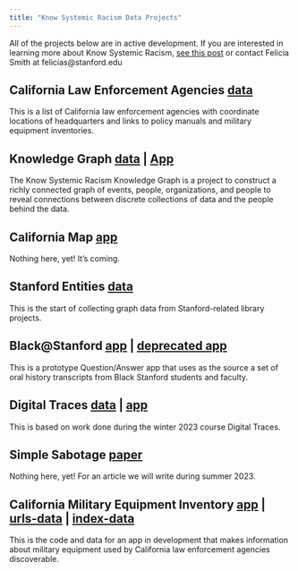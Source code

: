 ```yaml
---
title: "Know Systemic Racism Data Projects"
---
```


All of the projects below are in active development. If you are interested in learning more about Know Systemic Racism, [see this post](https://library.stanford.edu/blogs/stanford-libraries-blog/2021/08/introducing-know-systemic-racism-ksr-project) or contact Felicia Smith at felicias@stanford.edu


## California Law Enforcement Agencies [data](https://github.com/know-systemic-racism/ca-leas-data)
This is a list of California law enforcement agencies with coordinate locations of headquarters and links to policy manuals and military equipment inventories.

## Knowledge Graph [data](https://github.com/know-systemic-racism/knowledge-graph-data) | [App](https://github.com/know-systemic-racism/knowledge-graph-query-app)
The Know Systemic Racism Knowledge Graph is a project to construct a richly connected graph of events, people, organizations, and people to reveal connections between discrete collections of data and the people behind the data. 

## California Map [app](https://github.com/know-systemic-racism/ca-map-app)
Nothing here, yet! It's coming. 

## Stanford Entities [data](https://github.com/know-systemic-racism/stanford-history-entities-data)
This is the start of collecting graph data from Stanford-related library projects.

## Black@Stanford [app](https://github.com/know-systemic-racism/black-at-stanford-qa-app) | [deprecated app](https://github.com/know-systemic-racism/black-at-stanford-chat-app)
This is a prototype Question/Answer app that uses as the source a set of oral history transcripts from Black Stanford students and faculty.

## Digital Traces [data](https://github.com/know-systemic-racism/digital-traces-2023-data) | [app](https://github.com/know-systemic-racism/digital-traces-app)
This is based on work done during the winter 2023 course Digital Traces.

## Simple Sabotage [paper](https://github.com/know-systemic-racism/simple-sabotage)
Nothing here, yet! For an article we will write during summer 2023.

## California Military Equipment Inventory [app](https://github.com/know-systemic-racism/ca-mei-app) | [urls-data](https://github.com/know-systemic-racism/ca-mei-urls-data) | [index-data](https://github.com/know-systemic-racism/ca-mei-index-data)
This is the code and data for an app in development that makes information about military equipment used by California law enforcement agencies discoverable.

